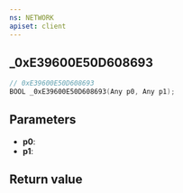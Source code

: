 ```yaml
---
ns: NETWORK
apiset: client
---
```

## _0xE39600E50D608693

```c
// 0xE39600E50D608693
BOOL _0xE39600E50D608693(Any p0, Any p1);
```


## Parameters
* **p0**:
* **p1**:

## Return value